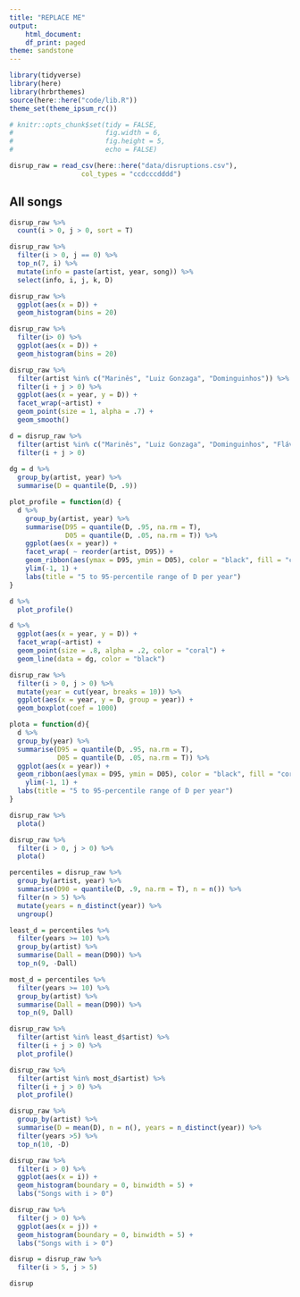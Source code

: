 ```yaml
---
title: "REPLACE ME"
output:
    html_document:
    df_print: paged
theme: sandstone
---
```


```r
library(tidyverse)
library(here)
library(hrbrthemes)
source(here::here("code/lib.R"))
theme_set(theme_ipsum_rc())

# knitr::opts_chunk$set(tidy = FALSE,
#                       fig.width = 6,
#                       fig.height = 5,
#                       echo = FALSE)
```

```r
disrup_raw = read_csv(here::here("data/disruptions.csv"), 
                  col_types = "ccdcccdddd")
```

## All songs

```r
disrup_raw %>% 
  count(i > 0, j > 0, sort = T)
```


```r
disrup_raw %>% 
  filter(i > 0, j == 0) %>% 
  top_n(7, i) %>% 
  mutate(info = paste(artist, year, song)) %>% 
  select(info, i, j, k, D)
```

```r
disrup_raw %>% 
  ggplot(aes(x = D)) + 
  geom_histogram(bins = 20)

disrup_raw %>% 
  filter(i> 0) %>% 
  ggplot(aes(x = D)) + 
  geom_histogram(bins = 20)
```


```r
disrup_raw %>% 
  filter(artist %in% c("Marinês", "Luiz Gonzaga", "Dominguinhos")) %>%
  filter(i + j > 0) %>% 
  ggplot(aes(x = year, y = D)) + 
  facet_wrap(~artist) +
  geom_point(size = 1, alpha = .7) +
  geom_smooth()
```

```r
d = disrup_raw %>% 
  filter(artist %in% c("Marinês", "Luiz Gonzaga", "Dominguinhos", "Flávio José", "Genival Lacerda", "Trio Nordestino", "Sivuca")) %>%
  filter(i + j > 0) 
  
dg = d %>% 
  group_by(artist, year) %>% 
  summarise(D = quantile(D, .9))

plot_profile = function(d) {
  d %>%
    group_by(artist, year) %>%
    summarise(D95 = quantile(D, .95, na.rm = T),
              D05 = quantile(D, .05, na.rm = T)) %>%
    ggplot(aes(x = year)) +
    facet_wrap( ~ reorder(artist, D95)) +
    geom_ribbon(aes(ymax = D95, ymin = D05), color = "black", fill = "coral") +
    ylim(-1, 1) +
    labs(title = "5 to 95-percentile range of D per year")
}

d %>% 
  plot_profile()

d %>% 
  ggplot(aes(x = year, y = D)) + 
  facet_wrap(~artist) +
  geom_point(size = .8, alpha = .2, color = "coral") +
  geom_line(data = dg, color = "black")
```

```r
disrup_raw %>%
  filter(i > 0, j > 0) %>%
  mutate(year = cut(year, breaks = 10)) %>%
  ggplot(aes(x = year, y = D, group = year)) +
  geom_boxplot(coef = 1000)

plota = function(d){
  d %>% 
  group_by(year) %>% 
  summarise(D95 = quantile(D, .95, na.rm = T), 
            D05 = quantile(D, .05, na.rm = T)) %>% 
  ggplot(aes(x = year)) + 
  geom_ribbon(aes(ymax = D95, ymin = D05), color = "black", fill = "coral") + 
    ylim(-1, 1) + 
  labs(title = "5 to 95-percentile range of D per year")
}

disrup_raw %>% 
  plota()

disrup_raw %>% 
  filter(i > 0, j > 0) %>% 
  plota()
```

```r
percentiles = disrup_raw %>% 
  group_by(artist, year) %>% 
  summarise(D90 = quantile(D, .9, na.rm = T), n = n()) %>% 
  filter(n > 5) %>% 
  mutate(years = n_distinct(year)) %>% 
  ungroup()

least_d = percentiles %>% 
  filter(years >= 10) %>% 
  group_by(artist) %>% 
  summarise(Dall = mean(D90)) %>% 
  top_n(9, -Dall)

most_d = percentiles %>% 
  filter(years >= 10) %>% 
  group_by(artist) %>% 
  summarise(Dall = mean(D90)) %>% 
  top_n(9, Dall)
```

```r
disrup_raw %>% 
  filter(artist %in% least_d$artist) %>%
  filter(i + j > 0) %>% 
  plot_profile()

disrup_raw %>% 
  filter(artist %in% most_d$artist) %>%
  filter(i + j > 0) %>% 
  plot_profile()
```


```r
disrup_raw %>% 
  group_by(artist) %>% 
  summarise(D = mean(D), n = n(), years = n_distinct(year)) %>% 
  filter(years >5) %>% 
  top_n(10, -D)
```


```r
disrup_raw %>% 
  filter(i > 0) %>% 
  ggplot(aes(x = i)) + 
  geom_histogram(boundary = 0, binwidth = 5) + 
  labs("Songs with i > 0")
```

```r
disrup_raw %>% 
  filter(j > 0) %>% 
  ggplot(aes(x = j)) + 
  geom_histogram(boundary = 0, binwidth = 5) + 
  labs("Songs with i > 0")
```


```r
disrup = disrup_raw %>% 
  filter(i > 5, j > 5)
```


```r
disrup
```

